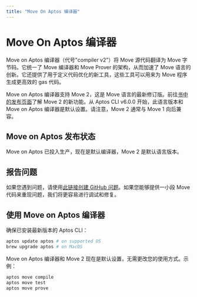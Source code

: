 ```yaml
---
title: "Move On Aptos 编译器"
---
```


# Move On Aptos 编译器

Move on Aptos 编译器（代号"compiler v2"）将 Move 源代码翻译为 Move 字节码。它统一了 Move 编译器和 Move Prover 的架构，从而加速了 Move 语言的创新。它还提供了用于定义代码优化的新工具，这些工具可以用来为 Move 程序生成更高效的 gas 代码。

Move on Aptos 编译器支持 Move 2，这是 Move 语言的最新修订版。前往[书中的发布页面](book/move-2.mdx)了解 Move 2 的新功能。从 Aptos CLI v6.0.0 开始，此语言版本和 Move on Aptos 编译器是默认设置。请注意，Move 2 通常与 Move 1 向后兼容。

## Move on Aptos 发布状态

Move on Aptos 已投入生产，现在是默认编译器，Move 2 是默认语言版本。

## 报告问题

如果您遇到问题，请使用[此链接创建 GitHub 问题][bug]。如果您能够提供一小段 Move 代码来重现问题，我们将更容易进行调试和修复。

[bug]: https://github.com/aptos-labs/aptos-core/issues/new?title=[compiler-v2]%20%3CPLEASE%20NAME%20IT%3E&body=%3CPLEASE%20DESCRIBE%20IT%3E&labels=compiler-v2&projects=aptos-labs/16

## 使用 Move on Aptos 编译器

确保已安装最新版本的 Aptos CLI：

```bash filename="Terminal"
aptos update aptos # on supported OS
brew upgrade aptos # on MacOS
```

Move on Aptos 编译器和 Move 2 现在是默认设置，无需更改您的使用方式。示例：

```bash filename="Terminal"
aptos move compile
aptos move test
aptos move prove
``` 